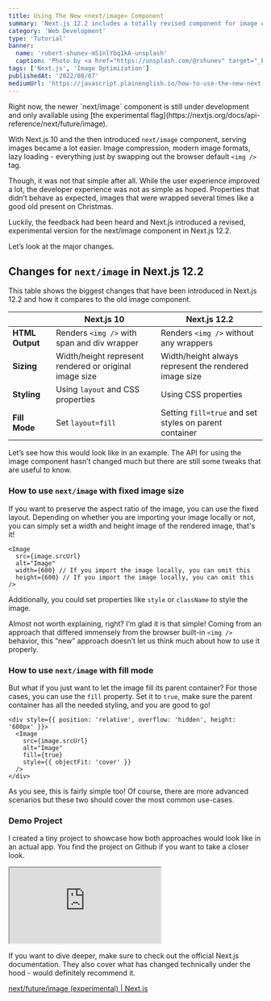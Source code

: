 ```yaml
---
title: Using The New <next/image> Component
summary: 'Next.js 12.2 includes a totally revised component for image optimization. Let’s see what has changed.'
category: 'Web Development'
type: 'Tutorial'
banner:
  name: 'robert-shunev-mS1nlYbq1kA-unsplash'
  caption: 'Photo by <a href="https://unsplash.com/@rshunev" target="_blank" rel="noopener noreferrer">Robert Shunev</a> on Unsplash'
tags: ['Next.js', 'Image Optimization']
publishedAt: '2022/08/07'
mediumUrl: 'https://javascript.plainenglish.io/how-to-use-the-new-next-image-component-1f35379ee1'
---
```



<Callout>
  Right now, the newer `next/image` component is still under development and
  only available using [the experimental
  flag](https://nextjs.org/docs/api-reference/next/future/image).
</Callout>

With Next.js 10 and the then introduced `next/image` component, serving images became a lot easier. Image compression, modern image formats, lazy loading - everything just by swapping out the browser default `<img />` tag.

Though, it was not that simple after all. While the user experience improved a lot, the developer experience was not as simple as hoped. Properties that didn’t behave as expected, images that were wrapped several times like a good old present on Christmas.

Luckily, the feedback had been heard and Next.js introduced a revised, experimental version for the next/image component in Next.js 12.2.

Let’s look at the major changes.

## Changes for `next/image` in Next.js 12.2

This table shows the biggest changes that have been introduced in Next.js 12.2 and how it compares to the old image component.

|                 | Next.js 10                                             | Next.js 12.2                                           |
| --------------- | ------------------------------------------------------ | ------------------------------------------------------ |
| **HTML Output** | Renders `<img />` with span and div wrapper            | Renders `<img />` without any wrappers                 |
| **Sizing**      | Width/height represent rendered or original image size | Width/height always represent the rendered image size  |
| **Styling**     | Using `layout` and CSS properties                      | Using CSS properties                                   |
| **Fill Mode**   | Set `layout=fill`                                      | Setting `fill=true` and set styles on parent container |

Let’s see how this would look like in an example. The API for using the image component hasn’t changed much but there are still some tweaks that are useful to know.

### How to use `next/image` with fixed image size

If you want to preserve the aspect ratio of the image, you can use the fixed layout. Depending on whether you are importing your image locally or not, you can simply set a width and height image of the rendered image, that's it!

```tsx
<Image
  src={image.srcUrl}
  alt="Image"
  width={600} // If you import the image locally, you can omit this
  height={600} // If you import the image locally, you can omit this
/>
```

Additionally, you could set properties like `style` or `className` to style the image.

Almost not worth explaining, right? I’m glad it is that simple! Coming from an approach that differed immensely from the browser built-in `<img />` behavior, this “new” approach doesn’t let us think much about how to use it properly.

### How to use `next/image` with fill mode

But what if you just want to let the image fill its parent container? For those cases, you can use the `fill` property. Set it to `true`, make sure the parent container has all the needed styling, and you are good to go!

```tsx
<div style={{ position: 'relative', overflow: 'hidden', height: '600px' }}>
  <Image
    src={image.srcUrl}
    alt="Image"
    fill={true}
    style={{ objectFit: 'cover' }}
  />
</div>
```

As you see, this is fairly simple too! Of course, there are more advanced scenarios but these two should cover the most common use-cases.

### Demo Project

I created a tiny project to showcase how both approaches would look like in an actual app. You find the project on Github if you want to take a closer look.

<iframe
  src="https://codesandbox.io/embed/next-12-image-component-demo-623m7n?autoresize=1&fontsize=14&hidenavigation=1&module=%2Fsrc%2Fpages%2Findex.tsx&theme=dark&view=preview"
  style={{
    width: '100%',
    height: '500px',
    border: '0',
    borderRadius: '4px',
    overflow: 'hidden',
    marginTop: '2rem',
    marginBottom: '2rem',
  }}
  title="next-12-image-component-demo"
  allow="accelerometer; ambient-light-sensor; camera; encrypted-media; geolocation; gyroscope; hid; microphone; midi; payment; usb; vr; xr-spatial-tracking"
  sandbox="allow-forms allow-modals allow-popups allow-presentation allow-same-origin allow-scripts"
></iframe>

If you want to dive deeper, make sure to check out the official Next.js documentation. They also cover what has changed technically under the hood - would definitely recommend it.

[next/future/image (experimental) | Next.js](https://nextjs.org/docs/api-reference/next/future/image)
